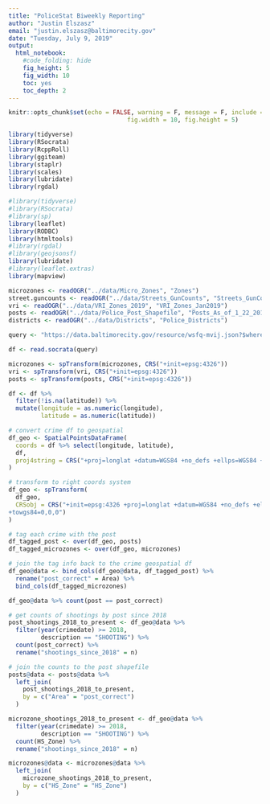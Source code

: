 ---
title: "PoliceStat Biweekly Reporting"
author: "Justin Elszasz"
email: "justin.elszasz@baltimorecity.gov"
date: "Tuesday, July 9, 2019"
output:
  html_notebook:
    #code_folding: hide
    fig_height: 5
    fig_width: 10
    toc: yes
    toc_depth: 2
---

```{r setup, include = FALSE, echo = FALSE, message = FALSE, cache = TRUE}
knitr::opts_chunk$set(echo = FALSE, warning = F, message = F, include = T,
                                 fig.width = 10, fig.height = 5)
```


```{r}
library(tidyverse)
library(RSocrata)
library(RcppRoll)
library(ggiteam)
library(staplr)
library(scales)
library(lubridate)
library(rgdal)

#library(tidyverse)
#library(RSocrata)
#library(sp)
library(leaflet)
library(RODBC)
library(htmltools)
#library(rgdal)
#library(geojsonsf)
library(lubridate)
#library(leaflet.extras)
library(mapview)
```

```{r load_data}
microzones <- readOGR("../data/Micro_Zones", "Zones")
street.guncounts <- readOGR("../data/Streets_GunCounts", "Streets_GunCounts")
vri <- readOGR("../data/VRI_Zones_2019", "VRI_Zones_Jan2019")
posts <- readOGR("../data/Police_Post_Shapefile", "Posts_As_of_1_22_2019")
districts <- readOGR("../data/Districts", "Police_Districts")

query <- "https://data.baltimorecity.gov/resource/wsfq-mvij.json?$where=Description contains('SHOOTING', 'HOMICIDE', 'ROBBERY', 'AGG. ASSAULT') AND date_extract_y(crimedate) in(2018, 2019)"

df <- read.socrata(query)
```

```{r}
microzones <- spTransform(microzones, CRS("+init=epsg:4326"))
vri <- spTransform(vri, CRS("+init=epsg:4326"))
posts <- spTransform(posts, CRS("+init=epsg:4326"))
```


```{r}
df <- df %>% 
  filter(!is.na(latitude)) %>%
  mutate(longitude = as.numeric(longitude),
         latitude = as.numeric(latitude))

# convert crime df to geospatial
df_geo <- SpatialPointsDataFrame(
  coords = df %>% select(longitude, latitude), 
  df, 
  proj4string = CRS("+proj=longlat +datum=WGS84 +no_defs +ellps=WGS84 +towgs84=0,0,0")
)

# transform to right coords system
df_geo <- spTransform(
  df_geo, 
  CRSobj = CRS("+init=epsg:4326 +proj=longlat +datum=WGS84 +no_defs +ellps=WGS84
+towgs84=0,0,0")
)

# tag each crime with the post
df_tagged_post <- over(df_geo, posts) 
df_tagged_microzones <- over(df_geo, microzones) 

# join the tag info back to the crime geospatial df
df_geo@data <- bind_cols(df_geo@data, df_tagged_post) %>%
  rename("post_correct" = Area) %>%
  bind_cols(df_tagged_microzones)


```

```{r}
df_geo@data %>% count(post == post_correct)
```


```{r}
# get counts of shootings by post since 2018
post_shootings_2018_to_present <- df_geo@data %>% 
  filter(year(crimedate) >= 2018, 
         description == "SHOOTING") %>% 
  count(post_correct) %>%
  rename("shootings_since_2018" = n)

# join the counts to the post shapefile
posts@data <- posts@data %>% 
  left_join(
    post_shootings_2018_to_present,
    by = c("Area" = "post_correct")
  )

microzone_shootings_2018_to_present <- df_geo@data %>%
  filter(year(crimedate) >= 2018,
         description == "SHOOTING") %>%
  count(HS_Zone) %>%
  rename("shootings_since_2018" = n)

microzones@data <- microzones@data %>%
  left_join(
    microzone_shootings_2018_to_present,
    by = c("HS_Zone" = "HS_Zone")
  )
```
